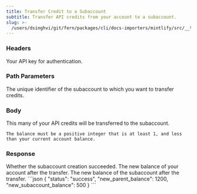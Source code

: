 ```yaml
---
title: Transfer Credit to a Subaccount
subtitle: Transfer API credits from your account to a subaccount.
slug: >-
  /users/dsinghvi/git/fern/packages/cli/docs-importers/mintlify/src/__test__/fixtures/bland/api-v1/post/subaccounts-id-transfer
---
```



### Headers

<ParamField header="authorization" type="string" required>
  Your API key for authentication.
</ParamField>

### Path Parameters

<ParamField path="subaccount_id" type="string" required>
  The unique identifier of the subaccount to which you want to transfer credits.
</ParamField>

### Body

<ParamField body="amount" type="integer" required>
    This many of your API credits will be transferred to the subaccount.

    The balance must be a positive integer that is at least 1, and less than your current account balance.

</ParamField>

### Response

<ResponseField name="status" type="string">
  Whether the subaccount creation succeeded.
</ResponseField>

<ResponseField name="new_parent_balance" type="number">
  The new balance of your account after the transfer.
</ResponseField>

<ResponseField name="new_subaccount_balance" type="number">
  The new balance of the subaccount after the transfer.
</ResponseField>

<ResponseExample>
```json
{
    "status": "success",
    "new_parent_balance": 1200,
    "new_subaccount_balance": 500
}
```
</ResponseExample>
